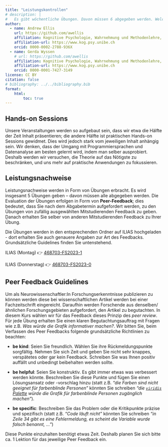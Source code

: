 ```yaml
---
title: "Leistungskontrollen"
# description: |
#   Es gibt wöchentliche Übungen. Davon müssen 6 abgegeben werden. Welche dies sind wird im Verlaufe des Semesters bekanntgegeben.
author:
  - name: Andrew Ellis
    url: https://github.com/awellis
    affiliation: Kognitive Psychologie, Wahrnehmung und Methodenlehre, Universität Bern 
    affiliation-url: https://www.kog.psy.unibe.ch
    orcid: 0000-0002-2788-936X
  - name: Gerda Wyssen
    # url: https://github.com/awellis
    affiliation: Kognitive Psychologie, Wahrnehmung und Methodenlehre, Universität Bern 
    affiliation-url: https://www.kog.psy.unibe.ch
    orcid: 0000-0001-7427-3149
license: CC BY
citation: false
# bibliography: ../../bibliography.bib
format:
    html:
        toc: true
---
```



## Hands-on Sessions

Unsere Veranstaltungen werden so aufgebaut sein, dass wir etwa die Hälfte der Zeit Inhalt präsentieren; die andere Hälfte ist praktischen Hands-on Sessions gewidmet. Dies wird jedoch stark vom jeweiligen Inhalt anhängig sein. Wir denken, dass der Umgang mit Programmiersprachen und Datenanalyse am besten gelernt wird, indem man selber ausprobiert. Deshalb werden wir versuchen, die Theorie auf das Nötigste zu beschränken, und uns mehr auf praktische Anwendungen zu fokussieren.


## Leistungsnachweise

Leistungsnachweise werden in Form von Übungen erbracht. Es wird insgesamt 5 Übungen geben -- davon müssen alle abgegeben werden. Die Evaluation der Übungen erfolgen in Form von __Peer-Feedback__; dies bedeutet, dass Sie nach dem Abgabetermin aufgefordert werden, zu den Übungen von zufällig ausgewählten Mitstudierenden Feedback zu geben. Danach erhalten Sie selber von anderen Mitstudierenden Feedback zu Ihrer Übung. 

Die Übungen werden in den entsprechenden Ordner auf ILIAS hochgeladen - dort erhalten Sie auch genauere Angaben zur Art des Feedbacks. Grundsätzliche Guidelines finden Sie untenstehend.


ILIAS (Montag) 👉 [468703-FS2023-1](https://ilias.unibe.ch/goto_ilias3_unibe_crs_2643783.html#il_mhead_t_focus)

ILIAS (Donnerstag) 👉 [468703-FS2023-0](https://ilias.unibe.ch/goto_ilias3_unibe_crs_2643782.html#il_mhead_t_focus)

## Peer Feedback Guidelines

Um als Neurowissenschaftler:In Forschungserkenntnisse publizieren zu können werden diese bei wissenschaftlichen Artikel werden bei einer Fachzeitschrift eingereicht. Daraufhin werden Forschende aus denselben/ähnlichen Forschungsgebieten aufgefordert, den Artikel zu begutachten. In diesem Kurs wählen wir für das Feedback dieses Prinzip des *peer review*. Für jede Übung erhalten Sie einen klaren Begutachtungsauftrag mit Fragen wie z.B. *Was würde die Grafik informativer machen?*. Wir bitten Sie, beim Verfassen des Peer Feedbacks folgende grundsätzliche Richtlinien zu beachten:

- **be kind**: Seien Sie freundlich. Wählen Sie ihre Rückmeldungspunkte sorgfältig. Nehmen Sie sich Zeit und geben Sie nicht sehr knappes, verspätetes oder gar kein Feedback. Schreiben Sie was Ihnen positiv auffällt und unbedingt beibehalten werden sollte.

- **be helpful**: Seien Sie konstruktiv. Es gibt immer etwas was verbessert werden könnte. Beschreiben Sie diese Punkte und fügen Sie einen Lösungsansatz oder -vorschlag hinzu (statt z.B. *"die Farben sind nicht geeignet für farbenblinde Personen"* könnten Sie schreiben *"die [`viridis` Palette](https://cran.r-project.org/web/packages/viridis/index.html) würde die Grafik für farbenblinde Personen zugänglich machen"*).

- **be specific**: Beschreiben Sie das Problem oder die Kritikpunkte präzise und spezifisch (statt z.B. *"Code läuft nicht"* könnten Sie schreiben *"in Zeile 34 gibt es eine Fehlermeldung, es scheint die Variable wurde falsch benannt, ..."*)

Diese Punkte einzuhalten benötigt etwas Zeit. Deshalb planen Sie sich bitte ca. 1 Lektion für das jeweilige Peer Feedback ein.
